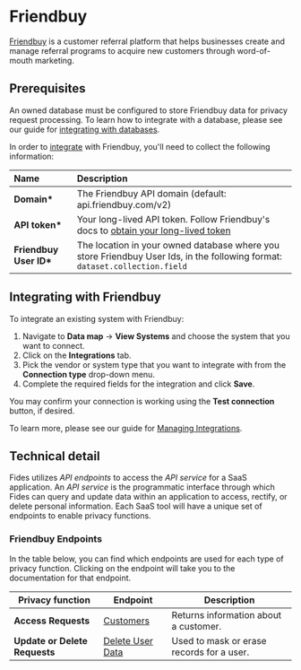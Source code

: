 
# Friendbuy

[Friendbuy](https://www.friendbuy.com) is a customer referral platform that helps businesses create and manage referral programs to acquire new customers through word-of-mouth marketing.

## Prerequisites

<Callout emoji="" type="info">An owned database must be configured to store Friendbuy data for privacy request processing. To learn how to integrate with a database, please see our guide for [integrating with databases](../databases). </Callout>

In order to [integrate](../) with Friendbuy, you'll need to collect the following information:

| Name                    | Description                                                                                                                         |
| :---------------------- | :---------------------------------------------------------------------------------------------------------------------------------- |
| **Domain\***            | The Friendbuy API domain (default: api.friendbuy.com/v2)                                                                                   |
| **API token\***             | Your long-lived API token. Follow Friendbuy's docs to [obtain your long-lived token](https://developers.friendbuy.com/legacy/#security) |
| **Friendbuy User ID\*** | The location in your owned database where you store Friendbuy User Ids, in the following format: `dataset.collection.field`                          |

## Integrating with Friendbuy

To integrate an existing system with Friendbuy:

1. Navigate to **Data map** → **View Systems** and choose the system that you want to connect.
2. Click on the **Integrations** tab.
3. Pick the vendor or system type that you want to integrate with from the **Connection type** drop-down menu.
4. Complete the required fields for the integration and click **Save**.

You may confirm your connection is working using the **Test connection** button, if desired.

To learn more, please see our guide for [Managing Integrations](/user-guides/integrations/manage-integrations).

## Technical detail

Fides utilizes _API endpoints_ to access the _API service_ for a SaaS application. An _API service_ is the programmatic interface through which Fides can query and update data within an application to access, rectify, or delete personal information. Each SaaS tool will have a unique set of endpoints to enable privacy functions.

### Friendbuy Endpoints

In the table below, you can find which endpoints are used for each type of privacy function. Clicking on the endpoint will take you to the documentation for that endpoint.

| Privacy function              | Endpoint                                                                           | Description                               |
| ----------------------------- | ---------------------------------------------------------------------------------- | ----------------------------------------- |
| **Access Requests**           | [Customers](https://developers.friendbuy.com/legacy/#get-customers-id)             | Returns information about a customer.     |
| **Update or Delete Requests** | [Delete User Data](https://developers.friendbuy.com/legacy/#post-user_data-delete) | Used to mask or erase records for a user. |
